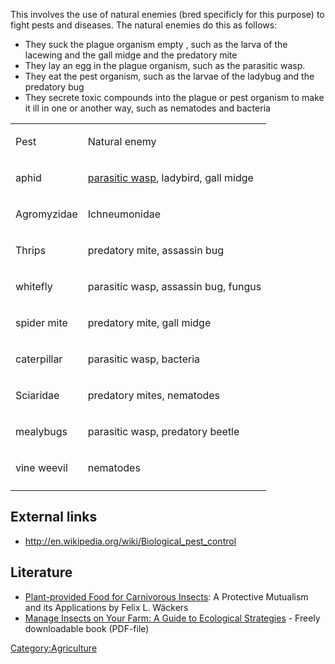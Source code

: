 This involves the use of natural enemies (bred specificly for this purpose) to fight pests and diseases. The natural enemies do this as follows:
* They suck the plague organism empty , such as the larva of the lacewing and the gall midge and the predatory mite
* They lay an egg in the plague organism, such as the parasitic wasp.
* They eat the pest organism, such as the larvae of the ladybug and the predatory bug
* They secrete toxic compounds into the plague or pest organism to make it ill in one or another way, such as nematodes and bacteria

{| border="1" cellpadding="5" cellspacing="0" style="text-align:left"
|-
|Pest ||Natural enemy
|-
|aphid ||[http://en.wikipedia.org/wiki/Ichneumonidae parasitic wasp], ladybird, gall midge
|-
|Agromyzidae ||Ichneumonidae
|-
|Thrips ||predatory mite, assassin bug
|-
|whitefly ||parasitic wasp, assassin bug, fungus
|-
|spider mite ||predatory mite, gall midge
|-
|caterpillar ||parasitic wasp, bacteria
|-
|Sciaridae ||predatory mites, nematodes
|-
|mealybugs ||parasitic wasp, predatory beetle
|-
|vine weevil ||nematodes
|-
|}

==External links==
* http://en.wikipedia.org/wiki/Biological_pest_control

==Literature==
*[http://ebooks.cambridge.org/ebook.jsf?bid=CBO9780511542220 Plant-provided Food for Carnivorous Insects]: A Protective Mutualism and its Applications by Felix  L. Wäckers
*[http://www.sare.org/publications/insect.htm Manage Insects on Your Farm: A Guide to Ecological Strategies] - Freely downloadable book (PDF-file) 

[[Category:Agriculture]]
